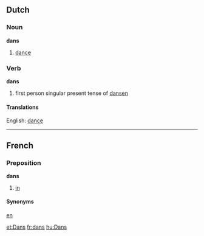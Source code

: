 ==Dutch==
===Noun===
'''dans'''

# [[dance]]

===Verb===
'''dans'''

#first person singular present tense of [[dansen]]

====Translations====
English: [[dance]]

----

==French==
===Preposition===
'''dans'''

# [[in]]

====Synonyms====
[[en]]

[[et:Dans]]
[[fr:dans]]
[[hu:Dans]]